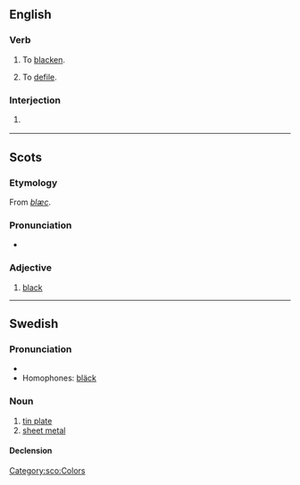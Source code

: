 {{also|Bleck|Bléck}}

==English==

===Verb===
{{en-verb}}

# {{lb|en|obsolete|dialect}} To [[blacken]].
# {{lb|en|obsolete|dialect}} To [[defile]].
#: {{rfquotek|Wyclif}}

{{Webster 1913}}

===Interjection===
{{en-interj}}

# {{lb|en|rare}} {{alternative form of|blech|lang=en}}

----

==Scots==

===Etymology===
From {{etyl|ang|sco}} ''[[blæc]]''.

===Pronunciation===
* {{IPA|/blɛk/|lang=sco}}

===Adjective===
{{colorbox|black}} {{sco-adj|blecker|bleckest}}

# {{lb|sco|South Scots}} [[black]]

[[Category:sco:Colors]]

----

==Swedish==

===Pronunciation===
* {{IPA|/blɛk/|lang=sv}}
* Homophones: [[bläck]]

===Noun===
{{sv-noun|n}}

# [[tin plate]]
# [[sheet metal]]

====Declension====
{{sv-noun-irreg-n|2=blecket}}